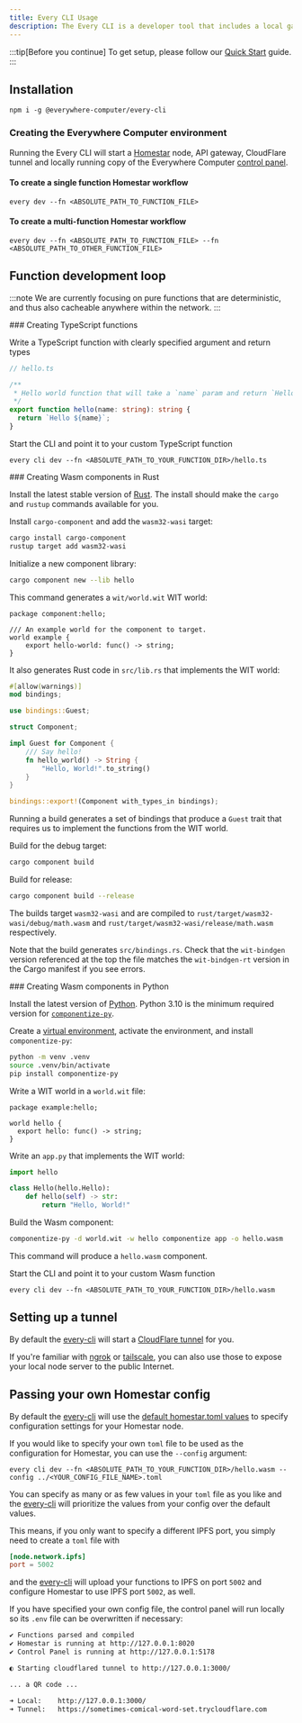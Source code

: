 ```yaml
---
title: Every CLI Usage
description: The Every CLI is a developer tool that includes a local gateway server.
---
```



:::tip[Before you continue]
To get setup, please follow our [Quick Start](/quick-start) guide.
:::

## Installation

```shell
npm i -g @everywhere-computer/every-cli
```

### Creating the Everywhere Computer environment

Running the Every CLI will start a [Homestar](/homestar/what-is-homestar/) node, API gateway, CloudFlare tunnel and locally running copy of the Everywhere Computer [control panel](https://control.everywhere.computer).

#### To create a single function Homestar workflow

```shell
every dev --fn <ABSOLUTE_PATH_TO_FUNCTION_FILE>
```

#### To create a multi-function Homestar workflow

```shell
every dev --fn <ABSOLUTE_PATH_TO_FUNCTION_FILE> --fn <ABSOLUTE_PATH_TO_OTHER_FUNCTION_FILE>
```

## Function development loop

:::note
We are currently focusing on pure functions that are deterministic, and thus also cacheable anywhere within the network.
:::

<Tabs>
<TabItem label="TypeScript">
### Creating TypeScript functions

Write a TypeScript function with clearly specified argument and return types

```typescript
// hello.ts

/**
 * Hello world function that will take a `name` param and return `Hello <name>`
 */
export function hello(name: string): string {
  return `Hello ${name}`;
}
```

Start the CLI and point it to your custom TypeScript function

```shell
every cli dev --fn <ABSOLUTE_PATH_TO_YOUR_FUNCTION_DIR>/hello.ts
```

</TabItem>
<TabItem label="Rust">
### Creating Wasm components in Rust

Install the latest stable version of [Rust][install-rust]. The install should make the `cargo` and `rustup` commands available for you.

Install `cargo-component` and add the `wasm32-wasi` target:

```sh
cargo install cargo-component
rustup target add wasm32-wasi
```

Initialize a new component library:

```sh
cargo component new --lib hello
```

This command generates a `wit/world.wit` WIT world:

```wit
package component:hello;

/// An example world for the component to target.
world example {
    export hello-world: func() -> string;
}
```

It also generates Rust code in `src/lib.rs` that implements the WIT world:

```rust
#[allow(warnings)]
mod bindings;

use bindings::Guest;

struct Component;

impl Guest for Component {
    /// Say hello!
    fn hello_world() -> String {
        "Hello, World!".to_string()
    }
}

bindings::export!(Component with_types_in bindings);
```

Running a build generates a set of bindings that produce a `Guest` trait that requires us to implement the functions from the WIT world.

Build for the debug target:

```sh
cargo component build
```

Build for release:

```sh
cargo component build --release
```

The builds target `wasm32-wasi` and are compiled to `rust/target/wasm32-wasi/debug/math.wasm` and `rust/target/wasm32-wasi/release/math.wasm` respectively.

Note that the build generates `src/bindings.rs`. Check that the `wit-bindgen` version referenced at the top the file matches the `wit-bindgen-rt` version in the Cargo manifest if you see errors.

</TabItem>

<TabItem label="Python">
### Creating Wasm components in Python

Install the latest version of [Python](https://www.python.org/downloads/). Python 3.10 is the minimum required version for [`componentize-py`](https://pypi.org/project/componentize-py/).

Create a [virtual environment](https://docs.python.org/3/library/venv.html), activate the environment, and install `componentize-py`:

```sh
python -m venv .venv
source .venv/bin/activate
pip install componentize-py
```

Write a WIT world in a `world.wit` file:

```wit
package example:hello;

world hello {
  export hello: func() -> string;
}
```

Write an `app.py` that implements the WIT world:

```python
import hello

class Hello(hello.Hello):
    def hello(self) -> str:
        return "Hello, World!"
```

Build the Wasm component:

```sh
componentize-py -d world.wit -w hello componentize app -o hello.wasm
```

This command will produce a `hello.wasm` component.

</TabItem>
</Tabs>

Start the CLI and point it to your custom Wasm function

```shell
every cli dev --fn <ABSOLUTE_PATH_TO_YOUR_FUNCTION_DIR>/hello.wasm
```

## Setting up a tunnel

By default the [every-cli](https://github.com/everywhere-computer/every-cli) will start a [CloudFlare tunnel](https://www.cloudflare.com/en-gb/products/tunnel/) for you.

If you're familiar with [ngrok](https://ngrok.com/) or [tailscale](https://tailscale.com/), you can also use those to expose your local node server to the public Internet.

## Passing your own Homestar config

By default the [every-cli](https://github.com/everywhere-computer/every-cli) will use the [default homestar.toml values](../../config/homestar) to specify configuration settings for your Homestar node.

If you would like to specify your own `toml` file to be used as the configuration for Homestar, you can use the `--config` argument:

```shell
every cli dev --fn <ABSOLUTE_PATH_TO_YOUR_FUNCTION_DIR>/hello.wasm --config ../<YOUR_CONFIG_FILE_NAME>.toml
```

You can specify as many or as few values in your `toml` file as you like and the [every-cli](https://github.com/everywhere-computer/every-cli) will prioritize the values from your config over the default values.

This means, if you only want to specify a different IPFS port, you simply need to create a `toml` file with

```toml
[node.network.ipfs]
port = 5002
```

and the [every-cli](https://github.com/everywhere-computer/every-cli) will upload your functions to IPFS on port `5002` and configure Homestar to use IPFS port `5002`, as well.

If you have specified your own config file, the control panel will run locally so its `.env` file can be overwritten if necessary:

```bash
✔ Functions parsed and compiled
✔ Homestar is running at http://127.0.0.1:8020
✔ Control Panel is running at http://127.0.0.1:5178

◐ Starting cloudflared tunnel to http://127.0.0.1:3000/

... a QR code ...

➜ Local:    http://127.0.0.1:3000/
➜ Tunnel:   https://sometimes-comical-word-set.trycloudflare.com
```

[install-rust]: https://www.rust-lang.org/tools/install

